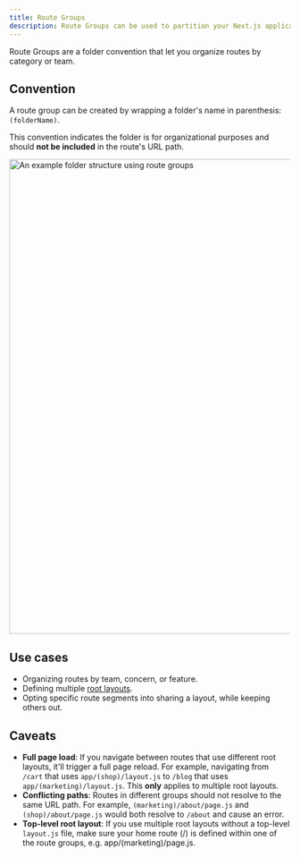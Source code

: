 ```yaml
---
title: Route Groups
description: Route Groups can be used to partition your Next.js application into different sections.
---
```


Route Groups are a folder convention that let you organize routes by category or team.

## Convention

A route group can be created by wrapping a folder's name in parenthesis: `(folderName)`.

This convention indicates the folder is for organizational purposes and should **not be included** in the route's URL path.

<Image
  alt="An example folder structure using route groups"
  srcLight="/docs/light/project-organization-route-groups.png"
  srcDark="/docs/dark/project-organization-route-groups.png"
  width="1600"
  height="849"
/>

## Use cases

- Organizing routes by team, concern, or feature.
- Defining multiple [root layouts](/docs/app/api-reference/file-conventions/layout#root-layout).
- Opting specific route segments into sharing a layout, while keeping others out.

## Caveats

- **Full page load**: If you navigate between routes that use different root layouts, it'll trigger a full page reload. For example, navigating from `/cart` that uses `app/(shop)/layout.js` to `/blog` that uses `app/(marketing)/layout.js`. This **only** applies to multiple root layouts.
- **Conflicting paths**: Routes in different groups should not resolve to the same URL path. For example, `(marketing)/about/page.js` and `(shop)/about/page.js` would both resolve to `/about` and cause an error.
- **Top-level root layout**: If you use multiple root layouts without a top-level `layout.js` file, make sure your home route (/) is defined within one of the route groups, e.g. app/(marketing)/page.js.
